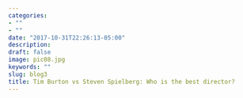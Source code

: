 ```yaml
---
categories:
- ""
- ""
date: "2017-10-31T22:26:13-05:00"
description: 
draft: false
image: pic08.jpg
keywords: ""
slug: blog3
title: Tim Burton vs Steven Spielberg: Who is the best director?
---
```

